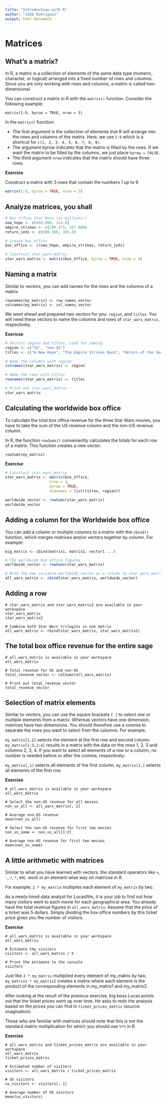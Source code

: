 ```yaml
---
title: "Introduction with R"
author: "Jobb Rodriguez"
output: html_document
---
```

# Matrices

## What's a matrix?
In R, a matrix is a collection of elements of the same data type (numeric, character, or logical) arranged into a fixed number of rows and columns. Since you are only working with rows and columns, a matrix is called two-dimensional.

You can construct a matrix in R with the ```matrix()``` function. Consider the following example:

```matrix(1:9, byrow = TRUE, nrow = 3)```

In the ```matrix()``` function:

* The first argument is the collection of elements that R will arrange into the rows and columns of the matrix. Here, we use ```1:9``` which is a shortcut for ```c(1, 2, 3, 4, 5, 6, 7, 8, 9)```.
* The argument byrow indicates that the matrix is filled by the rows. If we want the matrix to be filled by the columns, we just place ```byrow = FALSE```.
* The third argument ```nrow``` indicates that the matrix should have three rows.

**Exercise**

Construct a matrix with 3 rows that contain the numbers 1 up to 9
```r
matrix(1:9, byrow = TRUE, nrow = 3)
```

## Analyze matrices, you shall
```r
# Box office Star Wars (in millions!)
new_hope <- c(460.998, 314.4)
empire_strikes <- c(290.475, 247.900)
return_jedi <- c(309.306, 165.8)

# Create box_office
box_office <- c(new_hope, empire_strikes, return_jedi)

# Construct star_wars_matrix
star_wars_matrix <- matrix(box_office, byrow = TRUE, nrow = 3)
```

## Naming a matrix
Similar to vectors, you can add names for the rows and the columns of a matrix

```
rownames(my_matrix) <- row_names_vector
colnames(my_matrix) <- col_names_vector
```

We went ahead and prepared two vectors for you: ```region```, and ```titles```. You will need these vectors to name the columns and rows of ```star_wars_matrix```, respectively.

**Exericse**
```r
# Vectors region and titles, used for naming
region <- c("US", "non-US")
titles <- c("A New Hope", "The Empire Strikes Back", "Return of the Jedi")

# Name the columns with region
colnames(star_wars_matrix) <- region

# Name the rows with titles
rownames(star_wars_matrix) <- titles

# Print out star_wars_matrix
star_wars_matrix
```

## Calculating the worldwide box office
To calculate the total box office revenue for the three Star Wars movies, you have to take the sum of the US revenue column and the non-US revenue column.

In R, the function ```rowSums()``` conveniently calculates the totals for each row of a matrix. This function creates a new vector:

```rowSums(my_matrix)```

**Exercise**
```r
# Construct star_wars_matrix
star_wars_matrix <- matrix(box_office, 
                    nrow = 3, 
                    byrow = TRUE, 
                    dimnames = list(titles, region))

worldwide_vector <- rowSums(star_wars_matrix)
worldwide_vector
```

## Adding a column for the Worldwide box office
You can add a column or multiple columns to a matrix with the ```cbind()``` function, which merges matrices and/or vectors together by column. For example:

```big_matrix <- cbind(matrix1, matrix2, vector1 ...)```


```r
# The worldwide box office figures
worldwide_vector <- rowSums(star_wars_matrix)

# Bind the new variable worldwide_vector as a column to star_wars_matrix
all_wars_matrix <- cbind(star_wars_matrix, worldwide_vector)
```

## Adding a row
```
# star_wars_matrix and star_wars_matrix2 are available in your workspace
star_wars_matrix  
star_wars_matrix2 

# Combine both Star Wars trilogies in one matrix
all_wars_matrix <- rbind(star_wars_matrix, star_wars_matrix2)
```

## The total box office revenue for the entire sage
```
# all_wars_matrix is available in your workspace
all_wars_matrix

# Total revenue for US and non-US
total_revenue_vector <- colSums(all_wars_matrix) 
  
# Print out total_revenue_vector
total_revenue_vector
```

## Selection of matrix elements
Similar to vectors, you can use the square brackets ```[ ]``` to select one or multiple elements from a matrix. Whereas vectors have one dimension, matrices have two dimensions. You should therefore use a comma to separate the rows you want to select from the columns. For example:

```my_matrix[1,2]``` selects the element at the first row and second column.
```my_matrix[1:3,2:4]``` results in a matrix with the data on the rows 1, 2, 3 and columns 2, 3, 4.
If you want to select all elements of a row or a column, no number is needed before or after the comma, respectively:

```my_matrix[,1]``` selects all elements of the first column.
```my_matrix[1,]``` selects all elements of the first row.

**Exercise**
```
# all_wars_matrix is available in your workspace
all_wars_matrix

# Select the non-US revenue for all movies
non_us_all <- all_wars_matrix[, 2]
  
# Average non-US revenue
mean(non_us_all)
  
# Select the non-US revenue for first two movies
non_us_some <- non_us_all[1:2]
  
# Average non-US revenue for first two movies
mean(non_us_some)
```

## A little arithmetic with matrices
Similar to what you have learned with vectors, the standard operators like ```+```, ```-```, ```/```, ```*```, etc. work in an element-wise way on matrices in R.

For example, ```2 * my_matrix``` multiplies each element of ```my_matrix``` by two.

As a newly-hired data analyst for Lucasfilm, it is your job to find out how many visitors went to each movie for each geographical area. You already have the total revenue figures in ```all_wars_matrix```. Assume that the price of a ticket was 5 dollars. Simply dividing the box office numbers by this ticket price gives you the number of visitors.

**Exercise**
```
# all_wars_matrix is available in your workspace
all_wars_matrix

# Estimate the visitors
visitors <- all_wars_matrix / 5
  
# Print the estimate to the console
visitors
```

Just like ```2 * my_matrix``` multiplied every element of my_matrix by two, ```my_matrix1 * my_matrix2``` creates a matrix where each element is the product of the corresponding elements in my_matrix1 and my_matrix2.

After looking at the result of the previous exercise, big boss Lucas points out that the ticket prices went up over time. He asks to redo the analysis based on the prices you can find in ```ticket_prices_matrix``` (source: imagination).

Those who are familiar with matrices should note that this is not the standard matrix multiplication for which you should use ```%*%``` in R.

**Exercise**
```
# all_wars_matrix and ticket_prices_matrix are available in your workspace
all_wars_matrix
ticket_prices_matrix

# Estimated number of visitors
visitors <- all_wars_matrix / ticket_prices_matrix

# US visitors
us_visitors <- visitors[, 1]

# Average number of US visitors
mean(us_visitors)
```